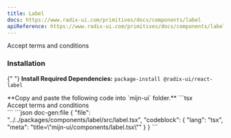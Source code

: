 ```yaml
---
title: Label
docs: https://www.radix-ui.com/primitives/docs/components/label
apiReference: https://www.radix-ui.com/primitives/docs/components/label#api-reference
---
```



<ComponentPreview>
  <div className="flex items-center space-x-2">
    <Checkbox id="terms1" />
    <Label htmlFor="terms1">Accept terms and conditions</Label>
  </div>
</ComponentPreview>

### Installation

<Steps>

{" "}
<Step>**Install Required Dependencies:** ```package-install @radix-ui/react-label ```</Step>

  <Step>
    **Copy and paste the following code into  `mijn-ui` folder.**
    <Tabs items={["Source Code", "Example Usage"]}>
        <Tab value="Example Usage">
          ```tsx
          <div className="flex items-center space-x-2">
            <Checkbox id="terms1" />
            <Label htmlFor="terms1">
              Accept terms and conditions
            </Label>
          </div>
          ```
        </Tab>
        <Tab value="Source Code">
          ```json doc-gen:file
          {
            "file": "../../packages/components/label/src/label.tsx",
            "codeblock": {
              "lang": "tsx",
              "meta": "title=\"mijn-ui/components/label.tsx\""
            }
          }
          ```
        </Tab>
    </Tabs>
  </Step>
</Steps>
